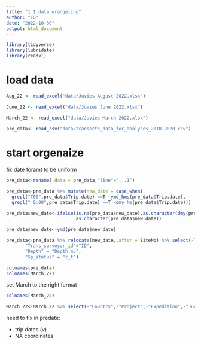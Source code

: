 ```yaml
---
title: "1.1 data wrangeling"
author: "TG"
date: "2022-10-30"
output: html_document
---
```



```r

library(tidyverse)
library(lubridate)
library(readxl)

```

# load data

```r

Aug_22 <- read_excel("data/Juvies August 2022.xlsx")
  
June_22 <- read_excel("data/Juvies June 2022.xlsx")
   
March_22 <- read_excel("data/Juvies March 2022.xlsx")

pre_data<- read_csv("data/transects_data_for_analyses_2018-2020.csv")
```

# start orgenaize

fix date foramt to be uniform

```r


pre_data<-rename(.data = pre_data,"line"="...1")

pre_data<-pre_data %>% mutate(new_date = case_when(
  grepl("T00",pre_data$Trip.date) ==T ~ymd_hms(pre_data$Trip.date),
  grepl(" 0:00",pre_data$Trip.date) ==T ~dmy_hm(pre_data$Trip.date)))

pre_data$new_date<-ifelse(is.na(pre_data$new_date),as.character(dmy(pre_data$Trip.date)),
                          as.character(pre_data$new_date))

pre_data$new_date<-ymd(pre_data$new_date)

pre_data<-pre_data %>% relocate(new_date,.after = SiteNo) %>% select(-Trip.date) %>% rename("Trip_date" = "new_date",                                                                     "Site_name"="SiteNo",                                                                         "Sub_site"= "Site",                                                                           "Trans_type"="Letter",
       "Trans_surveyor_id"="ID",
       "Depth" = "Depth.m.",
       "Sp_status" = "c_t")

colnames(pre_data)
colnames(March_22)


```

set March to the right format

```r

colnames(March_22)

March_22<-March_22 %>% select(-"Country",-"Project",-"Expedition",-"Juveniles Second Observer.y")
```

need to fix in predate:

* trip dates (v)
* NA coordinates

